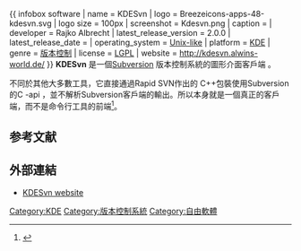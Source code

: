 {{expand|time=2009-07-21T05:27:12+00:00}}
{{ infobox software
| name                   = KDESvn
| logo                   = Breezeicons-apps-48-kdesvn.svg
| logo size              = 100px
| screenshot             = Kdesvn.png
| caption                = 
| developer              = Rajko Albrecht
| latest_release_version = 2.0.0
| latest_release_date    = {{Release date and age|2016|12|04}}
| operating_system       = [[Unix-like|Unix-like]]
| platform               = [[KDE|KDE]]
| genre                  = [[版本控制|版本控制]]
| license                = [[LGPL|LGPL]]
| website                = http://kdesvn.alwins-world.de/
}}
'''KDESvn''' 是一個[[Subversion|Subversion]] 版本控制系統的圖形介面客戶端 。

不同於其他大多數工具，它直接通過Rapid SVN作出的 C++包裝使用Subversion 的C -api   ，並不解析Subversion客戶端的輸出。所以本身就是一個真正的客戶端，而不是命令行工具的前端<ref>{{Cite web |url=http://kdesvn.alwins-world.de/ |title=存档副本 |accessdate=2009-07-21 |archive-date=2019-11-14 |archive-url=https://web.archive.org/web/20191114182741/https://kdesvn.alwins-world.de/ |dead-url=no }}</ref>。

== 参考文献 ==
{{reflist|2}}

== 外部連結 ==

* [http://kdesvn.alwins-world.de/ KDESvn website] {{Wayback|url=http://kdesvn.alwins-world.de/ |date=20191114182741 }}

{{KDE}}

[[Category:KDE|Category:KDE]]
[[Category:版本控制系統|Category:版本控制系統]]
[[Category:自由軟體|Category:自由軟體]]